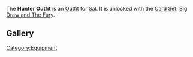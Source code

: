The '''Hunter Outfit''' is an [[Outfits|Outfit]] for [[Sal]].
It is unlocked with the [[Card Sets|Card Set]]: [[Big Draw and The Fury]].

==Gallery==

[[Category:Equipment]]